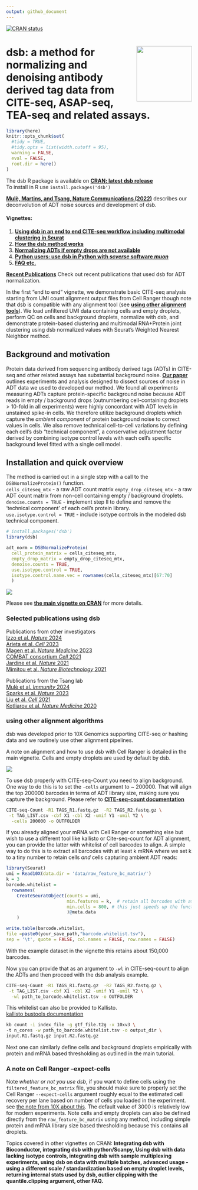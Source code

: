 ```yaml
---
output: github_document
---
```

<!-- README.md is generated from README.Rmd. Please edit that file -->

<!-- badges: start -->
[![CRAN status](https://www.r-pkg.org/badges/version/dsb)](https://CRAN.R-project.org/package=dsb)
<!-- badges: end -->

#  <a href='https://CRAN.R-project.org/package=dsb/'><img src='man/figures/sticker2.png' align="right" width="150" /></a>  dsb: a method for normalizing and denoising antibody derived tag data from CITE-seq, ASAP-seq, TEA-seq and related assays.

```r
library(here)
knitr::opts_chunk$set(
  #tidy = TRUE,
  #tidy.opts = list(width.cutoff = 95),
  warning = FALSE, 
  eval = FALSE,
  root.dir = here()
)
```

The dsb R package is available on [**CRAN: latest dsb release**](https://CRAN.R-project.org/package=dsb)  
To install in R use `install.packages('dsb')` <br>

[**Mulè, Martins, and Tsang, Nature Communications (2022)**](https://www.nature.com/articles/s41467-022-29356-8) describes our deconvolution of ADT noise sources and development of dsb. <br>  

#### Vignettes:  
1. [**Using dsb in an end to end CITE-seq workflow including multimodal clustering in Seurat**](https://CRAN.R-project.org/package=dsb/vignettes/end_to_end_workflow.html)  
2. [**How the dsb method works**](https://CRAN.R-project.org/package=dsb/vignettes/understanding_dsb.html)  
3. [**Normalizing ADTs if empty drops are not available**](https://CRAN.R-project.org/package=dsb/vignettes/no_empty_drops.html)  
4. [**Python users: use dsb in Python with *scverse* software *muon***](https://muon.readthedocs.io/en/latest/omics/citeseq.html)  
5. [**FAQ etc.**](https://CRAN.R-project.org/package=dsb/vignettes/additional_topics.html) <br>


[**Recent Publications**](#pubications) Check out recent publications that used dsb for ADT normalization. 

In the first "end to end" vignette, we demonstrate basic CITE-seq analysis starting from UMI count alignment output files from Cell Ranger though note that dsb is compatible with any alignment tool (see [**using other alignment tools**](#otheraligners)). We load unfiltered UMI data containing cells and empty droplets, perform QC on cells and background droplets, normalize with dsb, and demonstrate protein-based clustering and multimodal RNA+Protein joint clustering using dsb normalized values with Seurat's Weighted Nearest Neighbor method. 

## Background and motivation <a name="background_motivation"></a>  

Protein data derived from sequencing antibody derived tags (ADTs) in CITE-seq and other related assays has substantial background noise. [**Our paper**](https://www.nature.com/articles/s41467-022-29356-8) outlines experiments and analysis designed to dissect sources of noise in ADT data we used to developed our method. We found all experiments measuring ADTs capture protein-specific background noise because ADT reads in empty / background drops (outnumbering cell-containing droplets > 10-fold in all experiments) were highly concordant with ADT levels in unstained spike-in cells. We therefore utilize background droplets which capture the *ambient component* of protein background noise to correct values in cells. We also remove technical cell-to-cell variations by defining each cell's dsb "technical component", a conservative adjustment factor derived by combining isotype control levels with each cell's specific background level fitted with a single cell model.

## Installation and quick overview <a name="installation"></a>  

The method is carried out in a single step with a call to the `DSBNormalizeProtein()` function.  
`cells_citeseq_mtx` - a raw ADT count matrix 
`empty_drop_citeseq_mtx` - a raw ADT count matrix from non-cell containing empty / background droplets.  
`denoise.counts = TRUE` - implement step II to define and remove the 'technical component' of each cell's protein library.  
`use.isotype.control = TRUE` - include isotype controls in the modeled dsb technical component.  
```r

# install.packages('dsb')
library(dsb)

adt_norm = DSBNormalizeProtein(
  cell_protein_matrix = cells_citeseq_mtx, 
  empty_drop_matrix = empty_drop_citeseq_mtx, 
  denoise.counts = TRUE, 
  use.isotype.control = TRUE, 
  isotype.control.name.vec = rownames(cells_citeseq_mtx)[67:70]
  )
```


<img src="man/figures/multimodal_heatmap.png" />


Please see [**the main vignette on CRAN**](https://CRAN.R-project.org/package=dsb/vignettes/end_to_end_workflow.html) for more details. <br>

### Selected publications using dsb <a name="pubications"></a>  
Publications from other investigators <br>
[Izzo et al. *Nature* 2024](https://doi.org/10.1038/s41586-024-07388-y) <br>
[Arieta et al. *Cell* 2023](https://doi.org/10.1016/j.cell.2023.04.007) <br>
[Magen et al. *Nature Medicine* 2023](https://doi.org/10.1038/s41591-023-02345-0) <br>
[COMBAT consortium *Cell* 2021](https://doi.org/10.1016/j.cell.2022.01.012) <br>
[Jardine et al. *Nature* 2021](https://doi.org/10.1038/s41586-021-03929-x) <br>
[Mimitou et al. *Nature Biotechnology* 2021](https://doi.org/10.1038/s41587-021-00927-2) <br>

Publications from the Tsang lab <br>
[Mulè et al. *Immunity* 2024](https://mattpm.net/man/pdf/natural_adjuvant_immunity_2024.pdf) <br>
[Sparks et al. *Nature* 2023](https://doi.org/10.1038/s41586-022-05670-5) <br> 
[Liu et al. *Cell* 2021](https://doi.org/10.1016/j.cell.2021.02.018) <br>
[Kotliarov et al. *Nature Medicine* 2020](https://doi.org/10.1038/s41591-020-0769-8) <br>



### using other alignment algorithms <a name="otheraligners"></a>  

dsb was developed prior to 10X Genomics supporting CITE-seq or hashing data and we routinely use other alignment pipelines. 

A note on alignment and how to use dsb with Cell Ranger is detailed in the main vignette. Cells and empty droplets are used by default by dsb. 

<img src="man/figures/readme_cheatsheet.png" />  


To use dsb properly with CITE-seq-Count you need to align background. One way to do this is to set the `-cells` argument to ~ 200000. That will align the top 200000 barcodes in terms of ADT library size, making sure you capture the background. Please refer to [**CITE-seq-count documentation**](https://hoohm.github.io/CITE-seq-Count/Running-the-script/)
```bash
CITE-seq-Count -R1 TAGS_R1.fastq.gz  -R2 TAGS_R2.fastq.gz \
 -t TAG_LIST.csv -cbf X1 -cbl X2 -umif Y1 -umil Y2 \
  -cells 200000 -o OUTFOLDER
```
If you already aligned your mRNA with Cell Ranger or something else but wish to use a different tool like kallisto or Cite-seq-count for ADT alignment, you can provide the latter with  whitelist of cell barcodes to align. A simple way to do this is to extract all barcodes with at least k mRNA where we set k to a tiny number to retain cells *and* cells capturing ambient ADT reads:  
```r
library(Seurat)
umi = Read10X(data.dir = 'data/raw_feature_bc_matrix/')
k = 3 
barcode.whitelist = 
  rownames(
    CreateSeuratObject(counts = umi,
                       min.features = k,  # retain all barcodes with at least k raw mRNA
                       min.cells = 800, # this just speeds up the function by removing genes. 
                       )@meta.data 
    )

write.table(barcode.whitelist,
file =paste0(your_save_path,"barcode.whitelist.tsv"), 
sep = '\t', quote = FALSE, col.names = FALSE, row.names = FALSE)

```

With the example dataset in the vignette this retains about 150,000 barcodes.

Now you can provide that as an argument to `-wl` in CITE-seq-count to align the ADTs and then proceed with the dsb analysis example. 

```bash
CITE-seq-Count -R1 TAGS_R1.fastq.gz  -R2 TAGS_R2.fastq.gz \
 -t TAG_LIST.csv -cbf X1 -cbl X2 -umif Y1 -umil Y2 \
  -wl path_to_barcode.whitelist.tsv -o OUTFOLDER
```

This whitelist can also be provided to Kallisto.  
[kallisto bustools documentation](https://www.kallistobus.tools/tutorials/kb_kite/python/kb_kite/)  

```bash
kb count -i index_file -g gtf_file.t2g -x 10xv3 \
-t n_cores -w path_to_barcode.whitelist.tsv -o output_dir \
input.R1.fastq.gz input.R2.fastq.gz
```

Next one can similarly define cells and background droplets empirically with protein and mRNA based thresholding as outlined in the main tutorial. 

### A note on Cell Ranger --expect-cells <a name="cellranger"></a>  

Note *whether or not you use dsb*, if you want to define cells using the `filtered_feature_bc_matrix` file, you should make sure to properly set the Cell Ranger `--expect-cells` argument roughly equal to the estimated cell recovery per lane based on number of cells you loaded in the experiment. see [the note from 10X about this ](https://support.10xgenomics.com/single-cell-gene-expression/software/pipelines/latest/algorithms/overview#cell_calling). The default value of 3000 is relatively low for modern experiments. Note cells and empty droplets can also be defined directly from the `raw_feature_bc_matrix` using any method, including simple protein and mRNA library size based thresholding because this contains all droplets.


Topics covered in other vignettes on CRAN: **Integrating dsb with Bioconductor, integrating dsb with python/Scanpy, Using dsb with data lacking isotype controls, integrating dsb with sample multiplexing experiments, using dsb on data with multiple batches, advanced usage - using a different scale / standardization based on empty droplet levels, returning internal stats used by dsb, outlier clipping with the quantile.clipping argument, other FAQ.**  
